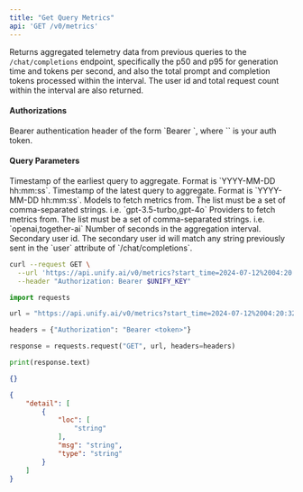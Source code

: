 ```yaml
---
title: "Get Query Metrics"
api: 'GET /v0/metrics'
---
```

Returns aggregated telemetry data from previous queries to the `/chat/completions`
endpoint, specifically the p50 and p95 for generation time and tokens per second,
and also the total prompt and completion tokens processed within the interval. The
user id and total request count within the interval are also returned.

#### Authorizations

<ParamField header="Authorization" type="string" required="true">
  Bearer authentication header of the form `Bearer <token>`, where `<token>` is your auth token.
</ParamField>

#### Query Parameters

<ParamField query="start_time" type="string" >
Timestamp of the earliest query to aggregate. Format is `YYYY-MM-DD hh:mm:ss`.
</ParamField>

<ParamField query="end_time" type="string" >
Timestamp of the latest query to aggregate. Format is `YYYY-MM-DD hh:mm:ss`.
</ParamField>

<ParamField query="models" type="string" >
Models to fetch metrics from. The list must be a set of comma-separated strings. i.e. `gpt-3.5-turbo,gpt-4o`
</ParamField>

<ParamField query="providers" type="string" >
Providers to fetch metrics from. The list must be a set of comma-separated strings. i.e. `openai,together-ai`
</ParamField>

<ParamField query="interval" type="string"  default="300">
Number of seconds in the aggregation interval.
</ParamField>

<ParamField query="secondary_user_id" type="string" >
Secondary user id. The secondary user id will match any string previously sent in the `user` attribute of `/chat/completions`.
</ParamField>

<RequestExample>

```bash cURL
curl --request GET \
  --url 'https://api.unify.ai/v0/metrics?start_time=2024-07-12%2004:20:32&end_time=2024-08-12%2004:20:32&models=gpt-4o,llama-3.1-405b-chat,claude-3.5-sonnet&providers=openai,anthropic,fireworks-ai&interval=300&secondary_user_id=sample_user_id' \
  --header "Authorization: Bearer $UNIFY_KEY"
```

```python Python
import requests

url = "https://api.unify.ai/v0/metrics?start_time=2024-07-12%2004:20:32&end_time=2024-08-12%2004:20:32&models=gpt-4o,llama-3.1-405b-chat,claude-3.5-sonnet&providers=openai,anthropic,fireworks-ai&interval=300&secondary_user_id=sample_user_id"

headers = {"Authorization": "Bearer <token>"}

response = requests.request("GET", url, headers=headers)

print(response.text)
```

</RequestExample>
<ResponseExample>

```json 200
{}
```

```json 422
{
    "detail": [
        {
            "loc": [
                "string"
            ],
            "msg": "string",
            "type": "string"
        }
    ]
}
```

</ResponseExample>
